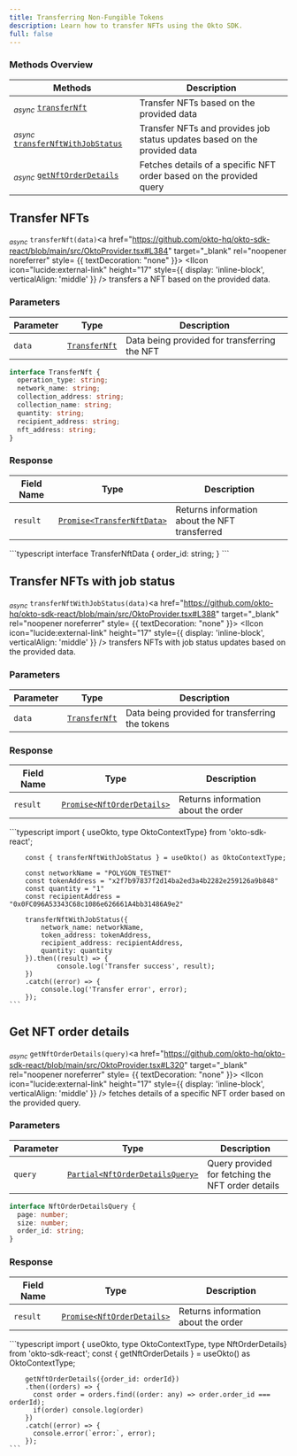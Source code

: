 ```yaml
---
title: Transferring Non-Fungible Tokens
description: Learn how to transfer NFTs using the Okto SDK.
full: false
---
```




### Methods Overview

| Methods                                                                               | Description                                                               |                 
|---------------------------------------------------------------------------------------|---------------------------------------------------------------------------|
| <sub><i>async</i></sub> [`transferNft`](#transfer-nfts)                                    | Transfer NFTs based on the provided data                                  |
| <sub><i>async</i></sub> [`transferNftWithJobStatus`](#transfer-nfts-with-job-status)    | Transfer NFTs and provides job status updates based on the provided data  |
| <sub><i>async</i></sub> [`getNftOrderDetails`](#get-nft-order-details)  | Fetches details of a specific NFT order based on the provided query       |

<div className="method-box">

## Transfer NFTs

<sub><i>async</i></sub> `transferNft(data)`<a href="https://github.com/okto-hq/okto-sdk-react/blob/main/src/OktoProvider.tsx#L384" target="_blank" rel="noopener noreferrer" style= {{ textDecoration: "none" }}> <IIcon icon="lucide:external-link" height="17" style={{ display: 'inline-block', verticalAlign: 'middle' }} /></a> transfers a NFT based on the provided data.

### Parameters

| Parameter   | Type          | Description                                  | 
|-------------|---------------|----------------------------------------------|
| `data`      | [`TransferNft`](/api-docs#model/transfernft) | Data being provided for transferring the NFT | 

```typescript
interface TransferNft {
  operation_type: string;
  network_name: string;
  collection_address: string;
  collection_name: string;
  quantity: string;
  recipient_address: string;
  nft_address: string;
}
```

### Response

<Callout title="Success Response">

| Field Name | Type                       | Description                                   |
|------------|----------------------------|-----------------------------------------------|
| `result`   | [`Promise<TransferNftData>`](/api-docs#model/transfernftdata) | Returns information about the NFT transferred | 

<Accordions>
<Accordion title="Response Type">
```typescript
interface TransferNftData {
  order_id: string;
}
```
</Accordion>
</Accordions>
</Callout>

</div>

<div className="method-box">

## Transfer NFTs with job status 

<sub><i>async</i></sub> `transferNftWithJobStatus(data)`<a href="https://github.com/okto-hq/okto-sdk-react/blob/main/src/OktoProvider.tsx#L388" target="_blank" rel="noopener noreferrer" style= {{ textDecoration: "none" }}> <IIcon icon="lucide:external-link" height="17" style={{ display: 'inline-block', verticalAlign: 'middle' }} /></a> transfers NFTs with job status updates based on the provided data.

### Parameters

| Parameter   | Type            | Description                                     | 
|-------------|-----------------|-------------------------------------------------|
| `data`      | [`TransferNft`](/api-docs#model/transfernft)   | Data being provided for transferring the tokens | 

### Response

<Callout title="Success Response">

| Field Name | Type                       | Description                         | 
|------------|----------------------------|-------------------------------------|
| `result`   | [`Promise<NftOrderDetails>`](/api-docs#model/nftorderdetails) | Returns information about the order | 

</Callout>

<Accordions>
<Accordion title="Example">
<Tabs items={['Typescript']}>
  <Tab value="Typescript">
    ```typescript
        import { useOkto, type OktoContextType} from 'okto-sdk-react';
 
        const { transferNftWithJobStatus } = useOkto() as OktoContextType;
 
        const networkName = "POLYGON_TESTNET"
        const tokenAddress = "x2f7b97837f2d14ba2ed3a4b2282e259126a9b848"
        const quantity = "1"
        const recipientAddress = "0x0FC096A53343C68c1086e626661A4bb31486A9e2"
 
        transferNftWithJobStatus({
            network_name: networkName,
            token_address: tokenAddress,
            recipient_address: recipientAddress,
            quantity: quantity
        }).then((result) => {
                console.log('Transfer success', result);
        })
        .catch((error) => {
            console.log('Transfer error', error);
        });
    ```
  </Tab>
</Tabs>
</Accordion>
</Accordions>

</div>

<div className="method-box">

## Get NFT order details

<sub><i>async</i></sub> `getNftOrderDetails(query)`<a href="https://github.com/okto-hq/okto-sdk-react/blob/main/src/OktoProvider.tsx#L320" target="_blank" rel="noopener noreferrer" style= {{ textDecoration: "none" }}> <IIcon icon="lucide:external-link" height="17" style={{ display: 'inline-block', verticalAlign: 'middle' }} /></a> fetches details of a specific NFT order based on the provided query.

### Parameters

| Parameter   | Type                            | Description                                       |
|-------------|---------------------------------|---------------------------------------------------|
| `query`     | [`Partial<NftOrderDetailsQuery>`](/api-docs#model/nftorderdetailsquery) | Query provided for fetching the NFT order details | 

```typescript
interface NftOrderDetailsQuery {
  page: number;
  size: number;
  order_id: string;
}
```

### Response

<Callout title="Success Response">

| Field Name | Type                       | Description                         | 
|------------|----------------------------|-------------------------------------|
| `result`   | [`Promise<NftOrderDetails>`](/api-docs#model/nftorderdetails) | Returns information about the order | 

</Callout>


<Accordions>
<Accordion title="Example">
<Tabs items={['Typescript']}>
  <Tab value="Typescript">
    ```typescript
        import { useOkto, type OktoContextType, type NftOrderDetails} from 'okto-sdk-react';
        const { getNftOrderDetails } = useOkto() as OktoContextType;
 
        getNftOrderDetails({order_id: orderId})
        .then((orders) => {
          const order = orders.find((order: any) => order.order_id === orderId);
          if(order) console.log(order)
        })
        .catch((error) => {
          console.error(`error:`, error);
        });
    ```
  </Tab>
</Tabs>
</Accordion>
</Accordions>

</div>